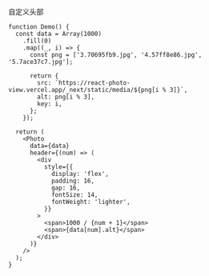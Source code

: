 自定义头部

```tsx
function Demo() {
  const data = Array(1000)
    .fill(0)
    .map((_, i) => {
      const png = ['3.70695fb9.jpg', '4.57ff8e86.jpg', '5.7ace37c7.jpg'];

      return {
        src: `https://react-photo-view.vercel.app/_next/static/media/${png[i % 3]}`,
        alt: png[i % 3],
        key: i,
      };
    });

  return (
    <Photo
      data={data}
      header={(num) => (
        <div
          style={{
            display: 'flex',
            padding: 16,
            gap: 16,
            fontSize: 14,
            fontWeight: 'lighter',
          }}
        >
          <span>1000 / {num + 1}</span>
          <span>{data[num].alt}</span>
        </div>
      )}
    />
  );
}
```
